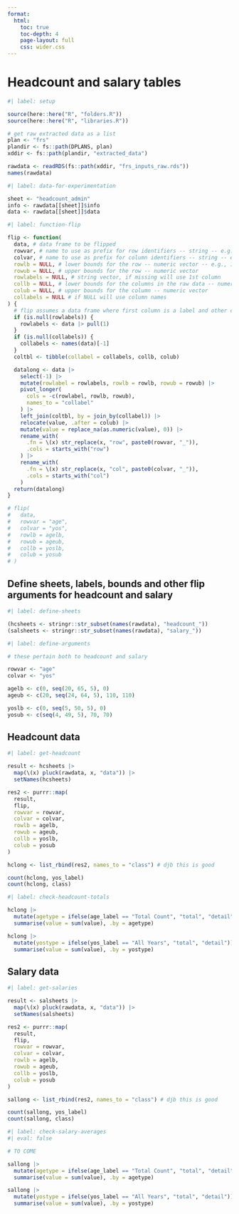 ```yaml
---
format:
  html:
    toc: true
    toc-depth: 4
    page-layout: full
    css: wider.css
---    
```


# Headcount and salary tables

```r
#| label: setup

source(here::here("R", "folders.R"))
source(here::here("R", "libraries.R"))

# get raw extracted data as a list
plan <- "frs"
plandir <- fs::path(DPLANS, plan)
xddir <- fs::path(plandir, "extracted_data")

rawdata <- readRDS(fs::path(xddir, "frs_inputs_raw.rds"))
names(rawdata)

```

```r
#| label: data-for-experimentation

sheet <- "headcount_admin"
info <- rawdata[[sheet]]$info
data <- rawdata[[sheet]]$data

```

```r
#| label: function-flip

flip <- function(
  data, # data frame to be flipped
  rowvar, # name to use as prefix for row identifiers -- string -- e.g., "age"
  colvar, # name to use as prefix for column identifiers -- string -- e.g., "yos"
  rowlb = NULL, # lower bounds for the row -- numeric vector -- e.g., 10 if the row label is "10-19"
  rowub = NULL, # upper bounds for the row -- numeric vector
  rowlabels = NULL, # string vector, if missing will use 1st column
  collb = NULL, # lower bounds for the columns in the raw data -- numeric vector -- e.g., 20 if column label is "20-24"
  colub = NULL, # upper bounds for the column -- numeric vector
  collabels = NULL # if NULL will use column names
) {
  # flip assumes a data frame where first column is a label and other columns are (or will be converted to) numeric
  if (is.null(rowlabels)) {
    rowlabels <- data |> pull(1)
  }
  if (is.null(collabels)) {
    collabels <- names(data)[-1]
  }
  coltbl <- tibble(collabel = collabels, collb, colub)

  datalong <- data |>
    select(-1) |>
    mutate(rowlabel = rowlabels, rowlb = rowlb, rowub = rowub) |>
    pivot_longer(
      cols = -c(rowlabel, rowlb, rowub),
      names_to = "collabel"
    ) |>
    left_join(coltbl, by = join_by(collabel)) |>
    relocate(value, .after = colub) |>
    mutate(value = replace_na(as.numeric(value), 0)) |>
    rename_with(
      .fn = \(x) str_replace(x, "row", paste0(rowvar, "_")),
      .cols = starts_with("row")
    ) |>
    rename_with(
      .fn = \(x) str_replace(x, "col", paste0(colvar, "_")),
      .cols = starts_with("col")
    )
  return(datalong)
}

# flip(
#   data,
#   rowvar = "age",
#   colvar = "yos",
#   rowlb = agelb,
#   rowub = ageub,
#   collb = yoslb,
#   colub = yosub
# )

```

## Define sheets, labels, bounds and other flip arguments for headcount and salary

```r
#| label: define-sheets

(hcsheets <- stringr::str_subset(names(rawdata), "headcount_"))
(salsheets <- stringr::str_subset(names(rawdata), "salary_"))

```

```r
#| label: define-arguments

# these pertain both to headcount and salary

rowvar <- "age"
colvar <- "yos"

agelb <- c(0, seq(20, 65, 5), 0)
ageub <- c(20, seq(24, 64, 5), 110, 110)

yoslb <- c(0, seq(5, 50, 5), 0)
yosub <- c(seq(4, 49, 5), 70, 70)

```

## Headcount data

```r
#| label: get-headcount

result <- hcsheets |>
  map(\(x) pluck(rawdata, x, "data")) |>
  setNames(hcsheets)

res2 <- purrr::map(
  result,
  flip,
  rowvar = rowvar,
  colvar = colvar,
  rowlb = agelb,
  rowub = ageub,
  collb = yoslb,
  colub = yosub
)

hclong <- list_rbind(res2, names_to = "class") # djb this is good

count(hclong, yos_label)
count(hclong, class)

```

```r
#| label: check-headcount-totals

hclong |>
  mutate(agetype = ifelse(age_label == "Total Count", "total", "detail")) |>
  summarise(value = sum(value), .by = agetype)

hclong |>
  mutate(yostype = ifelse(yos_label == "All Years", "total", "detail")) |>
  summarise(value = sum(value), .by = yostype)

```



## Salary data

```r
#| label: get-salaries

result <- salsheets |>
  map(\(x) pluck(rawdata, x, "data")) |>
  setNames(salsheets)

res2 <- purrr::map(
  result,
  flip,
  rowvar = rowvar,
  colvar = colvar,
  rowlb = agelb,
  rowub = ageub,
  collb = yoslb,
  colub = yosub
)

sallong <- list_rbind(res2, names_to = "class") # djb this is good

count(sallong, yos_label)
count(sallong, class)

```

```r
#| label: check-salary-averages
#| eval: false

# TO COME

sallong |>
  mutate(agetype = ifelse(age_label == "Total Count", "total", "detail")) |>
  summarise(value = sum(value), .by = agetype)

sallong |>
  mutate(yostype = ifelse(yos_label == "All Years", "total", "detail")) |>
  summarise(value = sum(value), .by = yostype)

```